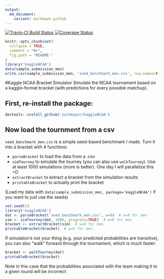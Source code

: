 ```yaml
---
output:
  md_document:
    variant: markdown_github
---
```


<!-- README.md is generated from README.Rmd. Please edit that file -->

[![Travis-CI Build Status](https://travis-ci.org/zachmayer/kaggleNCAA.png?branch=master)](https://travis-ci.org/zachmayer/kaggleNCAA)
[![Coverage Status](https://coveralls.io/repos/zachmayer/kaggleNCAA/badge.svg?branch=master)](https://coveralls.io/r/zachmayer/kaggleNCAA?branch=master)

```r
knitr::opts_chunk$set(
  collapse = TRUE,
  comment = "#>",
  fig.path = "README-"
)
library('kaggleNCAA')
data(sample_submission_men)
write.csv(sample_submission_men, 'seed_benchmark_men.csv', row.names=F)
```

#Kaggle NCAA Bracket Simulator
Simulate the NCAA tournament based on a kaggle-format bracket (with predictions for every possible matchup).  

## First, re-install the package:
```r
devtools::install_github('zachmayer/kaggleNCAA')
```

## Now load the tournment from a csv
`seed_benchmark_men.csv` is a simple seed-based benchmark I made.  Turn it into a bracket with 4 functions: 

 - `parseBracket` to load the data from a .csv     
 - `simTourney` to simulate the tourney (you can also use `walkTourney`).  Use at least 1000 simulations (more is better).  One day I will parallelize this =D    
 - `extractBracket` to extract a bracket from the simulation results    
 - `printableBracket` to actually print the bracket   

(Load my data with ```data(sample_submission_men, package='kaggleNCAA')``` if you want to just use the seeds)
```r
set.seed(1)
library('kaggleNCAA')
dat <- parseBracket('seed_benchmark_men.csv', w=0)  # w=0 for men
sim <- simTourney(dat, 1000, progress=TRUE)  # w=0 for men
bracket <- extractBracket(sim)  # w=0 for men
printableBracket(bracket)  # w=0 for men
```
If simulation's not your thing (e.g. your predicted probabilities are transitive), you can also "walk" forward through the tournament, which is much faster:
```r
bracket <- walkTourney(dat)
printableBracket(bracket)
```
Note in this case that the probabilities associated with the team making it to a given round will be incorrect
